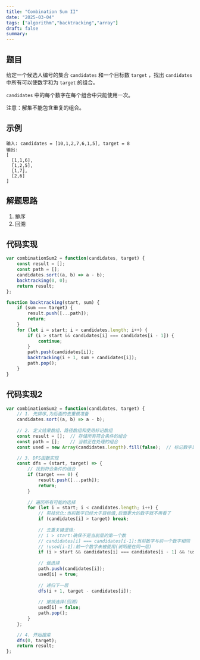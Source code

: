 ```yaml
---
title: "Combination Sum II"
date: "2025-03-04"
tags: ["algorithm","backtracking","array"]
draft: false
summary:
---
```


## 题目

给定一个候选人编号的集合 `candidates` 和一个目标数 `target` ，找出 `candidates` 中所有可以使数字和为 `target` 的组合。

`candidates` 中的每个数字在每个组合中只能使用一次。

注意：解集不能包含重复的组合。

## 示例

```
输入: candidates = [10,1,2,7,6,1,5], target = 8 
输出:
[
  [1,1,6],
  [1,2,5],
  [1,7],
  [2,6]
]
```

## 解题思路

1. 排序
2. 回溯

## 代码实现

```javascript
var combinationSum2 = function(candidates, target) {
    const result = [];
    const path = [];
    candidates.sort((a, b) => a - b);
    backtracking(0, 0);
    return result;
};  

function backtracking(start, sum) {
    if (sum === target) {
        result.push([...path]);
        return;
    }
    for (let i = start; i < candidates.length; i++) {
        if (i > start && candidates[i] === candidates[i - 1]) {
            continue;
        }
        path.push(candidates[i]);
        backtracking(i + 1, sum + candidates[i]);
        path.pop();
    }
}

```

## 代码实现2

```javascript
var combinationSum2 = function(candidates, target) {
    // 1. 先排序,为后面的去重做准备
    candidates.sort((a, b) => a - b);
    
    // 2. 定义结果数组、路径数组和使用标记数组
    const result = [];  // 存储所有符合条件的组合
    const path = [];    // 当前正在处理的组合
    const used = new Array(candidates.length).fill(false);  // 标记数字是否被使用过

    // 3. DFS函数实现
    const dfs = (start, target) => {
        // 找到符合条件的组合
        if (target === 0) {
            result.push([...path]);
            return;
        }
        
        // 遍历所有可能的选择
        for (let i = start; i < candidates.length; i++) {
            // 剪枝优化:当前数字已经大于目标值,后面更大的数字就不用看了
            if (candidates[i] > target) break;
            
            // 去重关键逻辑:
            // i > start:确保不是当前层的第一个数
            // candidates[i] === candidates[i-1]:当前数字与前一个数字相同
            // !used[i-1]:前一个数字未被使用(说明是在同一层)
            if (i > start && candidates[i] === candidates[i - 1] && !used[i - 1]) continue;
            
            // 做选择
            path.push(candidates[i]);
            used[i] = true;
            
            // 递归下一层
            dfs(i + 1, target - candidates[i]);
            
            // 撤销选择(回溯)
            used[i] = false;
            path.pop();
        }
    };

    // 4. 开始搜索
    dfs(0, target);
    return result;
};

``` 
